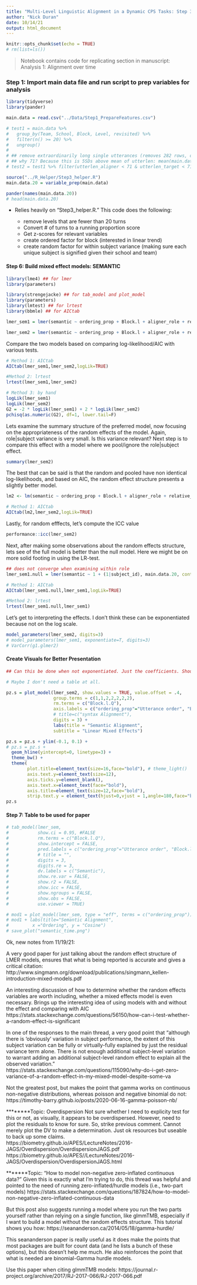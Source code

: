 ```yaml
---
title: "Multi-Level Linguistic Alignment in a Dynamic CPS Tasks: Step 3 Model 1"
author: "Nick Duran"
date: 10/14/21
output: html_document
---
```


```r
knitr::opts_chunk$set(echo = TRUE)
# rm(list=ls())
```

> Notebook contains code for replicating section in manuscript: Analysis 1: Alignment over time

### Step 1: Import main data file and run script to prep variables for analysis

```r
library(tidyverse)
library(pander)
```

```r
main.data = read.csv("../Data/Step1_PrepareFeatures.csv")

# test1 = main.data %>%
#   group_by(Team, School, Block, Level, revisited) %>%
#   filter(n() >= 20) %>%
#   ungroup()
#   
# ## remove extraordinarily long single utterances (removes 282 rows, or (282/34294)*100, or less than 1%)
# ## why 71? Because this is 5SDs above mean of utterlen: mean(main.data$utterlen_aligner)+(5*sd(main.data$utterlen_aligner))
# test2 = test1 %>% filter(utterlen_aligner < 71 & utterlen_target < 71)

source("../R_Helper/Step3_helper.R")
main.data.20 = variable_prep(main.data)

pander(names(main.data.20))
# head(main.data.20)
```

* Relies heavily on "Step3_helper.R." This code does the following:

  * remove levels that are fewer than 20 turns
  * Convert # of turns to a running proportion score 
  * Get z-scores for relevant variables
  * create ordered factor for block (interested in linear trend)
  * create random factor for within subject variance (making sure each unique subject is signified given their school and team)


#### Step 6: Build mixed effect models: SEMANTIC

```r
library(lme4) ## for lmer
library(parameters) 

library(strengejacke) ## for tab_model and plot_model
library(parameters)
library(lmtest) ## for lrtest
library(bbmle) ## for AICtab
```

```r
lmer_sem1 = lmer(semantic ~ ordering_prop + Block.l + aligner_role + relative_start_timeZ + level_durationZ + utterlen_alignerZ + Concept + (1|subject_id), main.data.20, control=lmerControl(optimizer="bobyqa")); 
```

```r
lmer_sem2 = lmer(semantic ~ ordering_prop + Block.l + aligner_role + relative_start_timeZ + level_durationZ + utterlen_alignerZ + Concept + (aligner_role|subject_id), main.data.20, control=lmerControl(optimizer="bobyqa")); 
```

Compare the two models based on comparing log-likelihood/AIC with various tests.

```r
# Method 1: AICtab
AICtab(lmer_sem1,lmer_sem2,logLik=TRUE)

#Method 2: lrtest
lrtest(lmer_sem1,lmer_sem2)

# Method 3: by hand
logLik(lmer_sem1)
logLik(lmer_sem2)
G2 = -2 * logLik(lmer_sem1) + 2 * logLik(lmer_sem2)
pchisq(as.numeric(G2), df=1, lower.tail=F)
```

Lets examine the summary structure of the preferred model, now focusing on the appropriateness of the random effects of the model. Again, role|subject variance is very small. Is this variance relevant? Next step is to compare this effect with a model where we pool/ignore the role|subject effect. 

```r
summary(lmer_sem2)
```

The best that can be said is that the random and pooled have non identical log-likelihoods, and based on AIC, the random effect structure presents a slightly better model. 

```r
lm2 <- lm(semantic ~ ordering_prop + Block.l + aligner_role + relative_start_timeZ + level_durationZ + utterlen_alignerZ + Concept, data = main.data.20)
```

```r
# Method 1: AICtab
AICtab(lm2,lmer_sem2,logLik=TRUE)
```

Lastly, for random efffects, let's compute the ICC value

```r
performance::icc(lmer_sem2)
```

Next, after making some observations about the random effects structure, lets see of the full model is better than the null model. Here we might be on more solid footing in using the LR-test. 

```r
## does not converge when examining within role
lmer_sem1.null = lmer(semantic ~ 1 + (1|subject_id), main.data.20, control=lmerControl(optimizer="bobyqa")); 
```

```r
# Method 1: AICtab
AICtab(lmer_sem1.null,lmer_sem1,logLik=TRUE)
```

```r
#Method 2: lrtest
lrtest(lmer_sem1.null,lmer_sem1)
```

Let's get to interpreting the effects. I don't think these can be exponentiated because not on the log scale. 

```r
model_parameters(lmer_sem2, digits=3)
# model_parameters(lmer_sem1, exponentiate=T, digits=3)
# VarCorr(g1.glmer2)
```

#### Create Visuals for Better Presentation

```r
## Can this be done when not exponentiated. Just the coefficients. Should I do this as a glmer to be consistent with the other models?

# Maybe I don't need a table at all. 

```

```r
pz.s = plot_model(lmer_sem2, show.values = TRUE, value.offset = .4,
                  group.terms = c(1,1,2,2,2,2,2),
                  rm.terms = c("Block.l.Q"),  
                  axis.labels = c("ordering_prop"="Utterance order", "Block.l.L"="Block (linear trend)", "aligner_rolecontroller"="Role [controller]", "relative_start_timeZ"="Level start time", "level_durationZ"="Level duration", "utterlen_alignerZ"="Utterance length", "ConceptPoT" = "Concept [PoT]"),
                  # title=c("syntax Alignment"),
                  digits = 3) + 
                  labs(title = "Semantic Alignment",
                  subtitle = "Linear Mixed Effects")

pz.s = pz.s + ylim(-0.1, 0.1) +
# pz.s = pz.s +
  geom_hline(yintercept=0, linetype=3) + 
  theme_bw() +
  theme(
        plot.title=element_text(size=16,face="bold"), # theme_light()
        axis.text.y=element_text(size=12),
        axis.ticks.y=element_blank(),
        axis.text.x=element_text(face="bold"),
        axis.title=element_text(size=12,face="bold"),
        strip.text.y = element_text(hjust=0,vjust = 1,angle=180,face="bold"))
pz.s
```


























#### Step 7: Table to be used for paper

```r
# tab_model(lmer_sem,
#           show.ci = 0.95, #FALSE
#           rm.terms = c("Block.l.Q"),
#           show.intercept = FALSE,
#           pred.labels = c("ordering_prop"="Utterance order", "Block.l.L"="Block (linear trend)", "BlockExpBlock2"="Block 2 (vs Warmup)", "aligner_rolecontroller"="Role [controller]", "relative_start_timeZ"="Level start time", "level_durationZ"="Level duration", "utterlen_alignerZ"="Utterance length", "ConceptPoT" = "Concept [PoT]", "Revisited_birevisit" = "Revisit [yes]", "XQ_know"="Familiarity [yes]", "femdomin"="Majority Female [yes]"),
#           # title = "",
#           digits = 3,
#           digits.re = 3,
#           dv.labels = c("Semantic"),
#           show.re.var = FALSE,
#           show.r2 = FALSE,
#           show.icc = FALSE,
#           show.ngroups = FALSE,
#           show.obs = FALSE, 
#           use.viewer = TRUE)
```

```r
# mod1 = plot_model(lmer_sem, type = "eff", terms = c("ordering_prop"))
# mod1 + labs(title="Semantic Alignment",
#         x ="Ordering", y = "Cosine")
# save_plot("semantic_time.png")

```







Ok, new notes from 11/19/21:

A very good paper for just talking about the random effect structure of LMER models, ensures that what is being reported is accurate and gives a critical citation: http://www.singmann.org/download/publications/singmann_kellen-introduction-mixed-models.pdf

An interesting discussion of how to determine whether the random effects variables are worth including, whether a mixed effects model is even necessary. Brings up the interesting idea of using models with and without the effect and comparing with AIC
https://stats.stackexchange.com/questions/56150/how-can-i-test-whether-a-random-effect-is-significant

In one of the responses to the main thread, a very good point that "although there is 'obviously' variation in subject performance, the extent of this subject variation can be fully or virtually-fully explained by just the residual variance term alone. There is not enough additional subject-level variation to warrant adding an additional subject-level random effect to explain all the observed variation."
https://stats.stackexchange.com/questions/115090/why-do-i-get-zero-variance-of-a-random-effect-in-my-mixed-model-despite-some-va

Not the greatest post, but makes the point that gamma works on continuous non-negative distributions, whereas poisson and negative binomial do not:
https://timothy-barry.github.io/posts/2020-06-16-gamma-poisson-nb/

********Topic: Overdispersion
Not sure whether I need to explicity test for this or not, as visually, it appears to be overdispersed. However, need to plot the residuals to know for sure. So, strike previous comment. Cannot merely plot the DV to make a determination. 
Just ok resources but useable to back up some claims. 
https://biometry.github.io/APES/LectureNotes/2016-JAGS/Overdispersion/OverdispersionJAGS.pdf
https://biometry.github.io/APES//LectureNotes/2016-JAGS/Overdispersion/OverdispersionJAGS.html

*******Topic: "How to model non-negative zero-inflated continuous data?"
Given this is exactly what I'm trying to do, this thread was helpful and pointed to the need of running zero-inflated/hurdle models (i.e., two-part models) 
https://stats.stackexchange.com/questions/187824/how-to-model-non-negative-zero-inflated-continuous-data

But this post also suggests running a model where you run the two parts yourself rather than relying on a single function, like glmmTMB, especially if I want to build a model without the random effects structure. This tutorial shows you how:
https://seananderson.ca/2014/05/18/gamma-hurdle/

This seananderson paper is really useful as it does make the points that most packages are built for count data (and he lists a bunch of these options), but this doesn't help me much. He also reinforces the point that what is needed are binomial-Gamma hurdle models. 

Use this paper when citing glmmTMB models:
https://journal.r-project.org/archive/2017/RJ-2017-066/RJ-2017-066.pdf









